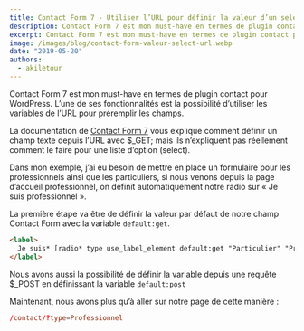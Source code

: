 ```yaml
---
title: Contact Form 7 - Utiliser l’URL pour définir la valeur d’un select ou radio
description: Contact Form 7 est mon must-have en termes de plugin contact pour WordPress. On va apprendre à utiliser l'URL pour définir la valeur d'un champ select.
excerpt: Contact Form 7 est mon must-have en termes de plugin contact pour WordPress. L’une de ses fonctionnalités est la possibilité d’utiliser les variables de l’URL pour préremplir les champs.
image: /images/blog/contact-form-valeur-select-url.webp
date: "2019-05-20"
authors:
  - akiletour
---
```


<Callout>Contact Form 7 est mon must-have en termes de plugin contact pour WordPress. L’une de ses fonctionnalités est la possibilité d’utiliser les variables de l’URL pour préremplir les champs.</Callout>

La documentation de [Contact Form 7](https://fr.wordpress.org/plugins/contact-form-7/) vous explique comment définir un champ texte depuis l’URL avec $_GET; mais ils n’expliquent pas réellement comment le faire pour une liste d’option (select).

Dans mon exemple, j’ai eu besoin de mettre en place un formulaire pour les professionnels ainsi que les particuliers, si nous venons depuis la page d’accueil professionnel, on définit automatiquement notre radio sur « Je suis professionnel ».

La première étape va être de définir la valeur par défaut de notre champ Contact Form avec la variable `default:get`.

```html
<label>
  Je suis* [radio* type use_label_element default:get "Particulier" "Professionnel"]
</label>
```

Nous avons aussi la possibilité de définir la variable depuis une requête $_POST en définissant la variable `default:post`

Maintenant, nous avons plus qu’à aller sur notre page de cette manière :

```conf
/contact/?type=Professionnel
```
